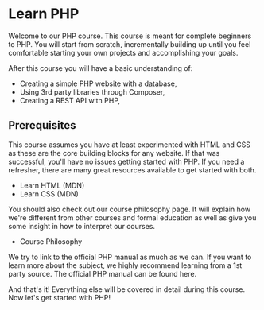 
# Learn PHP

Welcome to our PHP course. This course is meant for complete beginners to PHP.
You will start from scratch, incrementally building up until you feel comfortable starting your own projects and accomplishing your goals.

After this course you will have a basic understanding of:
* Creating a simple PHP website with a database,
* Using 3rd party libraries through Composer,
* Creating a REST API with PHP,

## Prerequisites

This course assumes you have at least experimented with HTML and CSS as these are the core building blocks for any website.
If that was successful, you'll have no issues getting started with PHP. If you need a refresher,
there are many great resources available to get started with both.

* <Link href="https://developer.mozilla.org/en-US/docs/Glossary/HTML" target="_blank">Learn HTML (MDN)</Link>
* <Link href="https://developer.mozilla.org/en-US/docs/Glossary/CSS" target="_blank">Learn CSS (MDN)</Link>

You should also check out our course philosophy page.
It will explain how we're different from other courses and formal education as well as give you some insight in how to interpret our courses.

* <Link href="/courses/philosophy" target="_blank">Course Philosophy</Link>

We try to link to the official PHP manual as much as we can.
If you want to learn more about the subject, we highly recommend learning from a 1st party source.
The official PHP manual can be found <Link href="https://www.php.net/">here</Link>.

And that's it! Everything else will be covered in detail during this course.
Now let's get started with PHP!

<ChapterNavigator next="/courses/php-beginners/01-what-is-php" />
